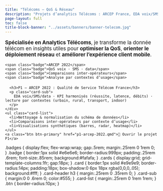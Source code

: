 ```yaml
---
title: "Télécoms — QoS & Réseau"
description: "Projets d’analytics Télécoms : ARCEP France, EDA voix/SMS/data, comparaisons inter-opérateurs et lectures par contexte d’usage."
page-layout: full
toc: false
title-block-banner: "../assets/banners/banner-telecom.jpg"
---
```


<section style="margin: 0 0 1.25rem 0;">
  <p style="max-width: 980px; font-size: 1.05rem;">
    <strong>Spécialisée en Analytics Télécoms</strong>, je transforme la donnée télécom en insights utiles
    pour <strong>optimiser la QoS</strong>, <strong>orienter le déploiement réseau</strong> et
    <strong>améliorer l’expérience client mobile</strong>.
  </p>

  <div class="badges">
    <span class="badge">ARCEP 2022</span>
    <span class="badge">QoS voix · SMS · data</span>
    <span class="badge">Comparaisons inter-opérateurs</span>
    <span class="badge">Analyse par contextes d’usage</span>
  </div>
</section>

<div class="cards">
  <article class="card">
    <div class="card-header">
      <h3>P1 — ARCEP 2022 : Qualité de Service Télécom France</h3>
      <p class="card-sub">
        EDA voix/SMS/data · KPI harmonisés (réussite, latence, débits) · lecture par contextes (urbain, rural, transport, indoor)
      </p>
    </div>
    <ul class="card-list">
      <li>Nettoyage & normalisation du schéma de données</li>
      <li>Comparaisons inter-opérateurs par contexte d’usage</li>
      <li>Visualisations synthétiques (barres, radar, heatmap)</li>
    </ul>
    <a class="btn btn-primary" href="p1-arcep-2022.qmd">🚀 Ouvrir le projet P1</a>
  </article>
</div>

.badges { display:flex; flex-wrap:wrap; gap:.5rem; margin:.25rem 0 1rem 0; }
.badge { border:1px solid #e6e6e6; border-radius:999px; padding:.25rem .6rem; font-size:.85rem; background:#fafafa; }
.cards { display:grid; grid-template-columns:1fr; gap:18px; }
.card { border:1px solid #e9e9e9; border-radius:14px; padding:18px; box-shadow:0 6px 18px rgba(0,0,0,.05); background:#fff; }
.card-header h3 { margin:.25rem 0 .35rem 0; }
.card-sub { margin:0 0 .6rem 0; color:#555; }
.card-list { margin:.25rem 0 1rem 1rem; }
.btn { border-radius:10px; }
